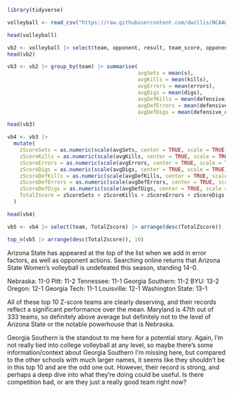 ```r
library(tidyverse)
```

```r
volleyball <- read_csv("https://raw.githubusercontent.com/dwillis/NCAAWomensVolleyballData/main/data/ncaa_womens_volleyball_matchstats_2023.csv")
```
```r
head(volleyball)
```

```r
vb2 <- volleyball |> select(team, opponent, result, team_score, opponent_score, s, kills, errors, digs, defensive_kills, defensive_errors, defensive_digs)
head(vb2)
```

```r
vb3 <- vb2 |> group_by(team) |> summarise(
                                          avgSets = mean(s),
                                          avgKills = mean(kills),
                                          avgErrors = mean(errors),
                                          avgDigs = mean(digs),
                                          avgDefKills = mean(defensive_kills),
                                          avgDefErrors = mean(defensive_errors),
                                          avgDefDigs = mean(defensive_digs))

head(vb3)
```

```r
vb4 <- vb3 |> 
  mutate(
    zScoreSets = as.numeric(scale(avgSets, center = TRUE, scale = TRUE)) * -1,
    zScoreKills = as.numeric(scale(avgKills, center = TRUE, scale = TRUE)),
    zScoreErrors = as.numeric(scale(avgErrors, center = TRUE, scale = TRUE)) * -1,
    zScoreDigs = as.numeric(scale(avgDigs, center = TRUE, scale = TRUE)),
    zScoreDefKills = as.numeric(scale(avgDefKills, center = TRUE, scale = TRUE)) * -1,
    zScoreDefErrors = as.numeric(scale(avgDefErrors, center = TRUE, scale = TRUE)),
    zScoreDefDigs = as.numeric(scale(avgDefDigs, center = TRUE, scale = TRUE)) * -1,
    TotalZscore = zScoreSets + zScoreKills + zScoreErrors + zScoreDigs + zScoreDefKills + zScoreDefErrors + zScoreDefDigs
  )

head(vb4)
```

```r
vb5 <- vb4 |> select(team, TotalZscore) |> arrange(desc(TotalZscore))

top_n(vb5 |> arrange(desc(TotalZscore)), 10)


```

Arizona State has appeared at the top of the list when we add in error factors, as well as opponent actions. Searching online returns that Arizona State Women's volleyball is undefeated this season, standing 14-0. 

Nebraska: 11-0
Pitt: 11-2
Tennessee: 11-1
Georgia Southern: 11-2
BYU: 13-2
Oregon: 12-1
Georgia Tech: 11-1
Louisville: 12-1
Washington State: 13-1

All of these top 10 Z-score teams are clearly deserving, and their records reflect a significant performance over the mean. Maryland is 47th out of 333 teams, so definitely above average but definitely not to the level of Arizona State or the notable powerhouse that is Nebraska.

Georgia Southern is the standout to me here for a potential story. Again, I'm not really tied into college volleyball at any level, so maybe there's some information/context about Georgia Southern I'm missing here, but compared to the other schools with much larger names, it seems like they shouldn't be in this top 10 and are the odd one out. However, their record is strong, and perhaps a deep dive into what they're doing could be useful. Is there competition bad, or are they just a really good team right now?